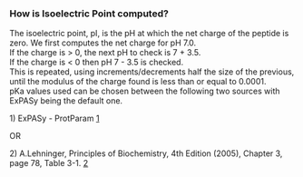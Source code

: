 ===How is Isoelectric Point computed?===

The isoelectric point, pI, is the pH at which the net charge of the peptide is zero. We first computes the net charge for pH 7.0.<br/>
If the charge is > 0, the next pH to check is 7 + 3.5.<br/>
If the charge is < 0 then pH 7 - 3.5 is checked.<br/> 
This is repeated, using increments/decrements half the size of the previous, until the modulus of the charge found is less than or equal to 0.0001.<br/>

pKa values used can be chosen between the following two sources with ExPASy being the default one.

1) ExPASy - ProtParam [http://web.expasy.org/protparam/]

OR

2) A.Lehninger, Principles of Biochemistry, 4th Edition (2005), Chapter 3, page 78, Table 3-1. [http://www.innovagen.se/custom-peptide-synthesis/peptide-property-calculator/peptide-property-calculator.asp]
